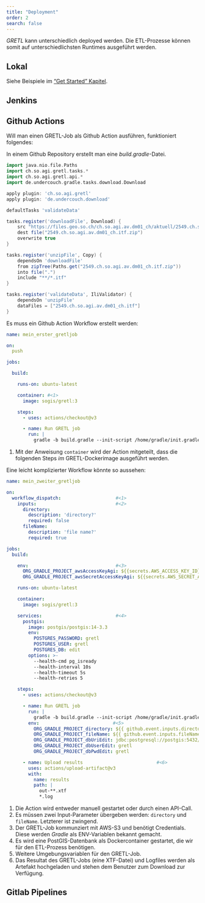 ```yaml
---
title: "Deployment"
order: 2
search: false
---
```


_GRETL_ kann unterschiedlich deployed werden. Die ETL-Prozesse können somit auf unterschiedlichsten Runtimes ausgeführt werden.

## Lokal

Siehe Beispiele im ["Get Started" Kapitel](getting_started.qmd).

## Jenkins

## Github Actions

Will man einen GRETL-Job als Github Action ausführen, funktioniert folgendes:

In einem Github Repository erstellt man eine _build.gradle_-Datei.

```groovy
import java.nio.file.Paths
import ch.so.agi.gretl.tasks.*
import ch.so.agi.gretl.api.*
import de.undercouch.gradle.tasks.download.Download

apply plugin: 'ch.so.agi.gretl'
apply plugin: 'de.undercouch.download'

defaultTasks 'validateData'

tasks.register('downloadFile', Download) {
    src "https://files.geo.so.ch/ch.so.agi.av.dm01_ch/aktuell/2549.ch.so.agi.av.dm01_ch.itf.zip"
    dest file("2549.ch.so.agi.av.dm01_ch.itf.zip")
    overwrite true
}

tasks.register('unzipFile', Copy) {
    dependsOn 'downloadFile'
    from zipTree(Paths.get("2549.ch.so.agi.av.dm01_ch.itf.zip"))
    into file(".")
    include "**/*.itf"
}

tasks.register('validateData', IliValidator) {
    dependsOn 'unzipFile'
    dataFiles = ["2549.ch.so.agi.av.dm01_ch.itf"]
}
```

Es muss ein Github Action Workflow erstellt werden:

```yaml
name: mein_erster_gretljob

on:
  push

jobs:  

  build:

    runs-on: ubuntu-latest

    container: #<1>
      image: sogis/gretl:3

    steps:
      - uses: actions/checkout@v3

      - name: Run GRETL job
        run: |
          gradle -b build.gradle --init-script /home/gradle/init.gradle --no-daemon
```


1. Mit der Anweisung `container` wird der Action mitgeteilt, dass die folgenden Steps _im_ GRETL-Dockerimage ausgeführt werden.

Eine leicht komplizierter Workflow könnte so aussehen:

```yaml
name: mein_zweiter_gretljob

on:
  workflow_dispatch:                    #<1>
    inputs:                             #<2>
      directory:
        description: 'directory?'
        required: false
      fileName:
        description: 'file name?'
        required: true

jobs:
  build:

    env:                                #<3>
      ORG_GRADLE_PROJECT_awsAccessKeyAgi: ${{secrets.AWS_ACCESS_KEY_ID}}
      ORG_GRADLE_PROJECT_awsSecretAccessKeyAgi: ${{secrets.AWS_SECRET_ACCESS_KEY}}

    runs-on: ubuntu-latest

    container:
      image: sogis/gretl:3

    services:                           #<4>
      postgis:
        image: postgis/postgis:14-3.3
        env:
          POSTGRES_PASSWORD: gretl
          POSTGRES_USER: gretl
          POSTGRES_DB: edit
        options: >-
          --health-cmd pg_isready
          --health-interval 10s
          --health-timeout 5s
          --health-retries 5

    steps:
      - uses: actions/checkout@v3

      - name: Run GRETL job
        run: |
          gradle -b build.gradle --init-script /home/gradle/init.gradle --no-daemon
        env:                           #<5> 
          ORG_GRADLE_PROJECT_directory: ${{ github.event.inputs.directory }}
          ORG_GRADLE_PROJECT_fileName: ${{ github.event.inputs.fileName }}
          ORG_GRADLE_PROJECT_dbUriEdit: jdbc:postgresql://postgis:5432/edit
          ORG_GRADLE_PROJECT_dbUserEdit: gretl
          ORG_GRADLE_PROJECT_dbPwdEdit: gretl

      - name: Upload results                           #<6>
        uses: actions/upload-artifact@v3
        with:
          name: results
          path: |
            out-**.xtf
            *.log
```

1. Die Action wird entweder manuell gestartet oder durch einen API-Call.
2. Es müssen zwei Input-Parameter übergeben werden: `directory` und `fileName`. Letzterer ist zwingend.
3. Der GRETL-Job kommunziert mit AWS-S3 und benötigt Credentials. Diese werden _Gradle_ als ENV-Variablen bekannt gemacht.
4. Es wird eine PostGIS-Datenbank als Dockercontainer gestartet, die wir für den ETL-Prozess benötigen.
5. Weitere Umgebungsvariablen für den GRETL-Job.
6. Das Resultat des GRETL-Jobs (eine XTF-Datei) und Logfiles werden als Artefakt hochgeladen und stehen dem Benutzer zum Download zur Verfügung.

## Gitlab Pipelines